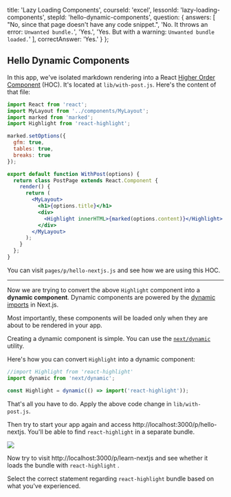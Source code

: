 
  title: 'Lazy Loading Components',
  courseId: 'excel',
  lessonId: 'lazy-loading-components',
  stepId: 'hello-dynamic-components',
  question: {
    answers: [
      "No, since that page doesn't have any code snippet.",
      'No. It throws an error: `Unwanted bundle.`',
      'Yes.',
      'Yes. But with a warning: `Unwanted bundle loaded.`'
    ],
    correctAnswer: 'Yes.'
  }
};

## Hello Dynamic Components

In this app, we've isolated markdown rendering into a React [Higher Order Component](https://reactjs.org/docs/higher-order-components.html) (HOC).
It's located at `lib/with-post.js`. Here's the content of that file:

```jsx
import React from 'react';
import MyLayout from '../components/MyLayout';
import marked from 'marked';
import Highlight from 'react-highlight';

marked.setOptions({
  gfm: true,
  tables: true,
  breaks: true
});

export default function WithPost(options) {
  return class PostPage extends React.Component {
    render() {
      return (
        <MyLayout>
          <h1>{options.title}</h1>
          <div>
            <Highlight innerHTML>{marked(options.content)}</Highlight>
          </div>
        </MyLayout>
      );
    }
  };
}
```

You can visit `pages/p/hello-nextjs.js` and see how we are using this HOC.

---

Now we are trying to convert the above `Highlight` component into a **dynamic component**. Dynamic components are powered by the [dynamic imports](https://nextjs.org/docs/#dynamic-import) in Next.js.

Most importantly, these components will be loaded only when they are about to be rendered in your app.

Creating a dynamic component is simple. You can use the [`next/dynamic`](https://nextjs.org/docs/#dynamic-import) utility.

Here's how you can convert `Highlight` into a dynamic component:

```jsx
//import Highlight from 'react-highlight'
import dynamic from 'next/dynamic';

const Highlight = dynamic(() => import('react-highlight'));
```

That's all you have to do.
Apply the above code change in `lib/with-post.js`.

Then try to start your app again and access http://localhost:3000/p/hello-nextjs. You'll be able to find `react-highlight` in a separate bundle.

![](/static/images/llc-network.png)

Now try to visit http://localhost:3000/p/learn-nextjs and see whether it loads the bundle with `react-highlight` .

Select the correct statement regarding `react-highlight` bundle based on what you've experienced.

